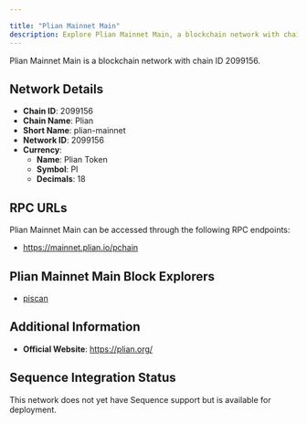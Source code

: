```yaml
---

title: "Plian Mainnet Main"
description: Explore Plian Mainnet Main, a blockchain network with chain ID 2099156. Learn about its native currency, Plian Token, and how to interact with the network.
---
```




Plian Mainnet Main is a blockchain network with chain ID 2099156.

## Network Details

- **Chain ID**: 2099156
- **Chain Name**: Plian
- **Short Name**: plian-mainnet
- **Network ID**: 2099156
- **Currency**: 
  - **Name**: Plian Token
  - **Symbol**: PI
  - **Decimals**: 18

## RPC URLs

Plian Mainnet Main can be accessed through the following RPC endpoints:

- https://mainnet.plian.io/pchain

## Plian Mainnet Main Block Explorers

- [piscan](https://piscan.plian.org/pchain)

## Additional Information

- **Official Website**: https://plian.org/

## Sequence Integration Status

This network does not yet have Sequence support but is available for deployment.
